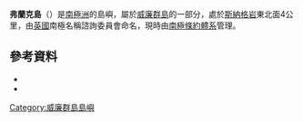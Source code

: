 {{coord|65|7|S|64|21|W|source:GNIS|display=title}}

'''弗蘭克島'''（{{lang-en|Flank Island}}）是[[南極洲|南極洲]]的島嶼，屬於[[威廉群島|威廉群島]]的一部分，處於[[斯納格岩|斯納格岩]]東北面4公里，由[[英國|英國]]南極名稱諮詢委員會命名，現時由[[南極條約體系|南極條約體系]]管理。

==參考資料==
*{{cite gnis | type = antarid | id = 4991| name = Flank Island | accessdate = 2012-03-26}}
*{{usgs-gazetteer|id=4991}}

{{DEFAULTSORT:Flank Island}}
[[Category:威廉群島島嶼|Category:威廉群島島嶼]]


{{WilhelmArchipelago-geo-stub}}
